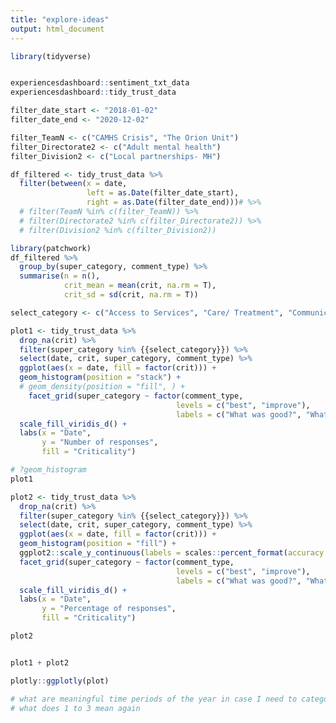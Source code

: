 ```yaml
---
title: "explore-ideas"
output: html_document
---
```


```r
library(tidyverse)


experiencesdashboard::sentiment_txt_data
experiencesdashboard::tidy_trust_data


```




```r

filter_date_start <- "2018-01-02"
filter_date_end <- "2020-12-02"

filter_TeamN <- c("CAMHS Crisis", "The Orion Unit")
filter_Directorate2 <- c("Adult mental health")
filter_Division2 <- c("Local partnerships- MH")

df_filtered <- tidy_trust_data %>% 
  filter(between(x = date, 
                 left = as.Date(filter_date_start), 
                 right = as.Date(filter_date_end)))# %>% 
  # filter(TeamN %in% c(filter_TeamN)) %>% 
  # filter(Directorate2 %in% c(filter_Directorate2)) %>% 
  # filter(Division2 %in% c(filter_Division2))
```


```r

library(patchwork)
df_filtered %>% 
  group_by(super_category, comment_type) %>% 
  summarise(n = n(),
            crit_mean = mean(crit, na.rm = T),
            crit_sd = sd(crit, na.rm = T))

select_category <- c("Access to Services", "Care/ Treatment", "Communication", "Staff/ Staff Attitude")

plot1 <- tidy_trust_data %>% 
  drop_na(crit) %>% 
  filter(super_category %in% {{select_category}}) %>% 
  select(date, crit, super_category, comment_type) %>% 
  ggplot(aes(x = date, fill = factor(crit))) +
  geom_histogram(position = "stack") +
  # geom_density(position = "fill", ) +
    facet_grid(super_category ~ factor(comment_type, 
                                     levels = c("best", "improve"),
                                     labels = c("What was good?", "What could we do better?"))) +
  scale_fill_viridis_d() +
  labs(x = "Date", 
       y = "Number of responses", 
       fill = "Criticality")

# ?geom_histogram
plot1

plot2 <- tidy_trust_data %>% 
  drop_na(crit) %>% 
  filter(super_category %in% {{select_category}}) %>% 
  select(date, crit, super_category, comment_type) %>% 
  ggplot(aes(x = date, fill = factor(crit))) +
  geom_histogram(position = "fill") +
  ggplot2::scale_y_continuous(labels = scales::percent_format(accuracy = 1)) +
  facet_grid(super_category ~ factor(comment_type, 
                                     levels = c("best", "improve"),
                                     labels = c("What was good?", "What could we do better?"))) +
  scale_fill_viridis_d() +
  labs(x = "Date", 
       y = "Percentage of responses", 
       fill = "Criticality")

plot2


plot1 + plot2

plotly::ggplotly(plot)

# what are meaningful time periods of the year in case I need to categorise
# what does 1 to 3 mean again 

```

